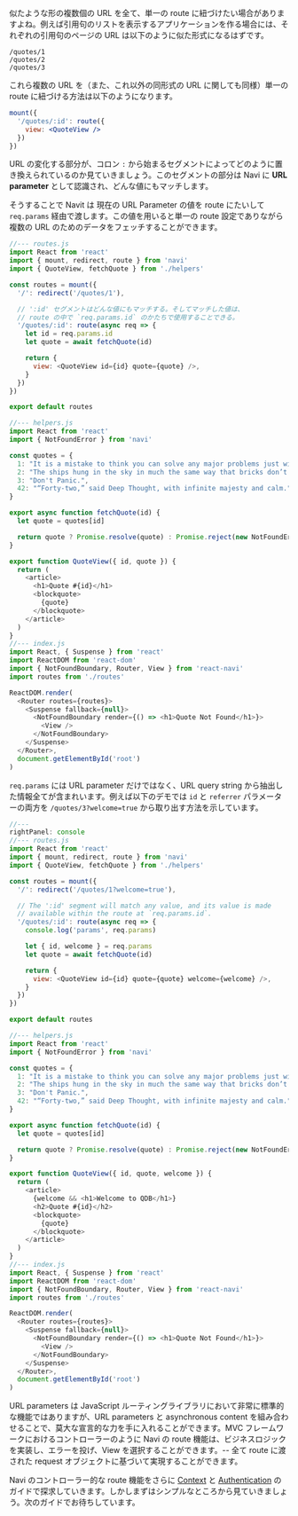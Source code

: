 
似たような形の複数個の URL を全て、単一の route に紐づけたい場合がありますよね。例えば引用句のリストを表示するアプリケーションを作る場合には、それぞれの引用句のページの URL は以下のように似た形式になるはずです。

```text
/quotes/1
/quotes/2
/quotes/3
```

これら複数の URL を（また、これ以外の同形式の URL に関しても同様）単一の route に紐づける方法は以下のようになります。

```jsx
mount({
  '/quotes/:id': route({
    view: <QuoteView />
  })
})
```

URL の変化する部分が、コロン `:` から始まるセグメントによってどのように置き換えられているのか見ていきましょう。このセグメントの部分は Navi に **URL parameter** として認識され、どんな値にもマッチします。

そうすることで Navit は 現在の URL Parameter の値を route にたいして `req.params` 経由で渡します。この値を用いると単一の route 設定でありながら複数の URL のためのデータをフェッチすることができます。

```js
//--- routes.js
import React from 'react'
import { mount, redirect, route } from 'navi'
import { QuoteView, fetchQuote } from './helpers'

const routes = mount({
  '/': redirect('/quotes/1'),

  // ':id' セグメントはどんな値にもマッチする。そしてマッチした値は、
  // route の中で `req.params.id` のかたちで使用することできる。
  '/quotes/:id': route(async req => {
    let id = req.params.id
    let quote = await fetchQuote(id)

    return {
      view: <QuoteView id={id} quote={quote} />,
    }
  })
})

export default routes

//--- helpers.js
import React from 'react'
import { NotFoundError } from 'navi'

const quotes = {
  1: "It is a mistake to think you can solve any major problems just with potatoes.",
  2: "The ships hung in the sky in much the same way that bricks don’t.",
  3: "Don't Panic.",
  42: "“Forty-two,” said Deep Thought, with infinite majesty and calm.",
}

export async function fetchQuote(id) {
  let quote = quotes[id]

  return quote ? Promise.resolve(quote) : Promise.reject(new NotFoundError)
}

export function QuoteView({ id, quote }) {
  return (
    <article>
      <h1>Quote #{id}</h1>
      <blockquote>
        {quote}
      </blockquote>
    </article>
  )
}
//--- index.js
import React, { Suspense } from 'react'
import ReactDOM from 'react-dom'
import { NotFoundBoundary, Router, View } from 'react-navi'
import routes from './routes'

ReactDOM.render(
  <Router routes={routes}>
    <Suspense fallback={null}>
      <NotFoundBoundary render={() => <h1>Quote Not Found</h1>}>
        <View />
      </NotFoundBoundary>
    </Suspense>
  </Router>,
  document.getElementById('root')
)
```

`req.params` には URL parameter だけではなく、URL query string から抽出した情報全てが含まれいます。例えば以下のデモでは `id` と `referrer` パラメーターの両方を `/quotes/3?welcome=true` から取り出す方法を示しています。

```js
//---
rightPanel: console
//--- routes.js
import React from 'react'
import { mount, redirect, route } from 'navi'
import { QuoteView, fetchQuote } from './helpers'

const routes = mount({
  '/': redirect('/quotes/1?welcome=true'),

  // The ':id' segment will match any value, and its value is made
  // available within the route at `req.params.id`.
  '/quotes/:id': route(async req => {
    console.log('params', req.params)

    let { id, welcome } = req.params
    let quote = await fetchQuote(id)

    return {
      view: <QuoteView id={id} quote={quote} welcome={welcome} />,
    }
  })
})

export default routes

//--- helpers.js
import React from 'react'
import { NotFoundError } from 'navi'

const quotes = {
  1: "It is a mistake to think you can solve any major problems just with potatoes.",
  2: "The ships hung in the sky in much the same way that bricks don’t.",
  3: "Don't Panic.",
  42: "“Forty-two,” said Deep Thought, with infinite majesty and calm.",
}

export async function fetchQuote(id) {
  let quote = quotes[id]

  return quote ? Promise.resolve(quote) : Promise.reject(new NotFoundError)
}

export function QuoteView({ id, quote, welcome }) {
  return (
    <article>
      {welcome && <h1>Welcome to QDB</h1>}
      <h2>Quote #{id}</h2>
      <blockquote>
        {quote}
      </blockquote>
    </article>
  )
}
//--- index.js
import React, { Suspense } from 'react'
import ReactDOM from 'react-dom'
import { NotFoundBoundary, Router, View } from 'react-navi'
import routes from './routes'

ReactDOM.render(
  <Router routes={routes}>
    <Suspense fallback={null}>
      <NotFoundBoundary render={() => <h1>Quote Not Found</h1>}>
        <View />
      </NotFoundBoundary>
    </Suspense>
  </Router>,
  document.getElementById('root')
)
```

URL parameters は JavaScript ルーティングライブラリにおいて非常に標準的な機能ではありますが、URL parameters と asynchronous content を組み合わせることで、莫大な宣言的な力を手に入れることができます。MVC フレームワークにおけるコントローラーのように Navi の route 機能は、ビジネスロジックを実装し、エラーを投げ、View を選択することができます。-- 全て route に渡された request オブジェクトに基づいて実現することができます。

Navi のコントローラー的な route 機能をさらに [Context](../routing-context) と [Authentication](../authenticated-routes) のガイドで探求していきます。しかしまずはシンプルなところから見ていきましょう。次のガイドでお待ちしています。

